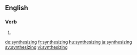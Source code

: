 
==English==

===Verb===
{{head|en}}

# {{present participle of|synthesize|lang=en}}

[[de:synthesizing]]
[[fr:synthesizing]]
[[hu:synthesizing]]
[[ja:synthesizing]]
[[sv:synthesizing]]
[[vi:synthesizing]]